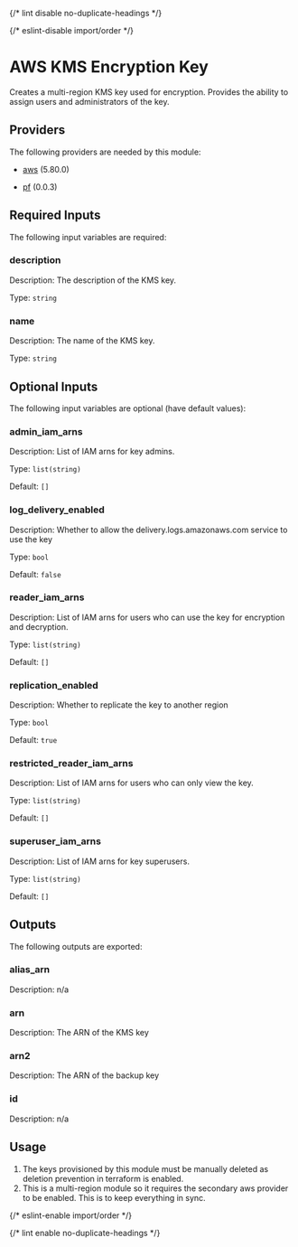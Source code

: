 
{/* lint disable no-duplicate-headings */}

{/* eslint-disable import/order */}

<ModuleHeader name="aws_kms_encrypt_key" sourceHref="https://github.com/Panfactum/stack/tree/__PANFACTUM_VERSION_EDGE__/packages/infrastructure/aws_kms_encrypt_key" status="stable" type="submodule" />

# AWS KMS Encryption Key

Creates a multi-region KMS key used for encryption. Provides the ability to assign
users and administrators of the key.

## Providers

The following providers are needed by this module:

* [aws](https://registry.terraform.io/providers/hashicorp/aws/5.80.0/docs) (5.80.0)

* [pf](https://registry.terraform.io/providers/panfactum/pf/0.0.3/docs) (0.0.3)

## Required Inputs

The following input variables are required:

### description

Description: The description of the KMS key.

Type: `string`

### name

Description: The name of the KMS key.

Type: `string`

## Optional Inputs

The following input variables are optional (have default values):

### admin\_iam\_arns

Description: List of IAM arns for key admins.

Type: `list(string)`

Default: `[]`

### log\_delivery\_enabled

Description: Whether to allow the delivery.logs.amazonaws.com service to use the key

Type: `bool`

Default: `false`

### reader\_iam\_arns

Description: List of IAM arns for users who can use the key for encryption and decryption.

Type: `list(string)`

Default: `[]`

### replication\_enabled

Description: Whether to replicate the key to another region

Type: `bool`

Default: `true`

### restricted\_reader\_iam\_arns

Description: List of IAM arns for users who can only view the key.

Type: `list(string)`

Default: `[]`

### superuser\_iam\_arns

Description: List of IAM arns for key superusers.

Type: `list(string)`

Default: `[]`

## Outputs

The following outputs are exported:

### alias\_arn

Description: n/a

### arn

Description: The ARN of the KMS key

### arn2

Description: The ARN of the backup key

### id

Description: n/a

## Usage

1. The keys provisioned by this module must be manually deleted as deletion prevention in terraform
   is enabled.
2. This is a multi-region module so it requires the secondary aws provider to be enabled. This is to keep everything in sync.

{/* eslint-enable import/order */}

{/* lint enable no-duplicate-headings */}
